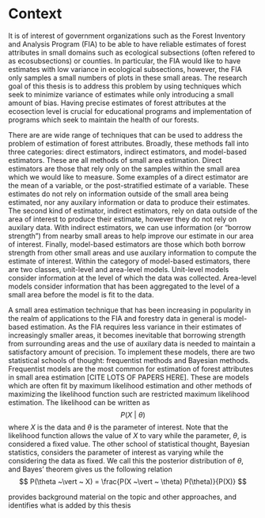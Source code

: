 # Context {#context}

It is of interest of government organizations such as the Forest Inventory and Analysis Program (FIA) to be able to have reliable estimates of forest attributes in small domains such as ecological subsections (often refered to as ecosubsections) or counties. In particular, the FIA would like to have estimates with low variance in ecological subsections, however, the FIA only samples a small numbers of plots in these small areas. The research goal of this thesis is to address this problem by using techniques which seek to minimize variance of estimates while only introducing a small amount of bias. Having precise estimates of forest attributes at the ecosection level is crucial for educational programs and implementation of programs which seek to maintain the health of our forests. 

There are are wide range of techniques that can be used to address the problem of estimation of forest attributes. Broadly, these methods fall into three categories: direct estimators, indirect estimators, and model-based estimators. These are all methods of small area estimation. Direct estimators are those that rely only on the samples within the small area which we would like to measure. Some examples of a direct estimator are the mean of a variable, or the post-stratified estimate of a variable. These estimates do not rely on information outside of the small area being estimated, nor any auxilary information or data to produce their estimates. The second kind of estimator, indirect estimators, rely on data outside of the area of interest to produce their estimate, however they do not rely on auxilary data. With indirect estimators, we can use information (or "borrow strength") from nearby small areas to help improve our estimate in our area of interest. Finally, model-based estimators are those which both borrow strength from other small areas and use auxilary information to compute the estimate of interest. Within the category of model-based estimators, there are two classes, unit-level and area-level models. Unit-level models consider information at the level of which the data was collected. Area-level models consider information that has been aggregated to the level of a small area before the model is fit to the data. 

A small area estimation technique that has been increasing in popularity in the realm of applications to the FIA and forestry data in general is model-based estimation. As the FIA requires less variance in their estimates of increasingly smaller areas, it becomes inevitable that borrowing strength from surrounding areas and the use of auxilary data is needed to maintain a satisfactory amount of precision. To implement these models, there are two statistical schools of thought: frequentist methods and Bayesian methods. Frequentist models are the most common for estimation of forest attributes in small area estimation [CITE LOTS OF PAPERS HERE]. These are models which are often fit by maximum likelihood estimation and other methods of maximizing the likelihood function such are restricted maximum likelihood estimation. The likelihood can be written as
$$
P(X ~\vert ~ \theta)
$$
where $X$ is the data and $\theta$ is the parameter of interest. Note that the likelihood function allows the value of $X$ to vary while the parameter, $\theta$, is considered a fixed value. The other school of statistical thought, Bayesian statistics, considers the parameter of interest as varying while the considering the data as fixed. We call this the posterior distribution of $\theta$, and Bayes' theorem gives us the following relation
$$
P(\theta ~\vert ~ X) = \frac{P(X ~\vert ~ \theta) P(\theta)}{P(X)}
$$

provides background material on the topic and other approaches, and identifies what is added by this thesis


